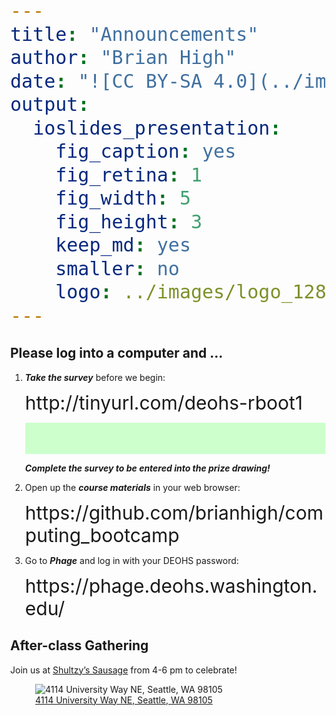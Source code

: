 ```yaml
---
title: "Announcements"
author: "Brian High"
date: "![CC BY-SA 4.0](../images/cc_by-sa_4.png)"
output:
  ioslides_presentation:
    fig_caption: yes
    fig_retina: 1
    fig_width: 5
    fig_height: 3
    keep_md: yes
    smaller: no
    logo: ../images/logo_128.png
---
```


<style>
span {font-size:30px;}
body { float:left;}
.green { color: indigo; background: #ccffcc; padding-top: 25px; padding-bottom: 25px; }
</style>

## Please log into a computer and ...

1. **_Take the survey_** before we begin:  

    <span>http://tinyurl.com/deohs-rboot1</span>  
    
    <p class="green">
    **_Complete the survey to be entered into the prize drawing!_**
    </p>
    
2. Open up the **_course materials_** in your web browser:  

    <span>https://github.com/brianhigh/computing_bootcamp</span>  
    
3. Go to **_Phage_** and log in with your DEOHS password:  

    <span>https://phage.deohs.washington.edu/</span>  

## After-class Gathering

Join us at [Shultzy's Sausage](https://www.yelp.com/biz/shultzys-sausage-seattle) 
from 4-6 pm to celebrate!

![[4114 University Way NE, Seattle, WA 98105](https://www.yelp.com/map/shultzys-sausage-seattle)](images/shultys.png)
